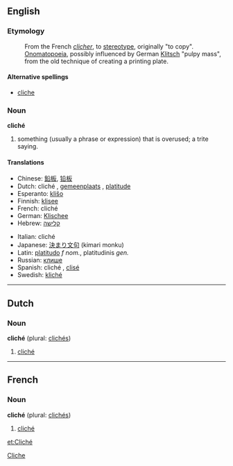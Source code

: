 ==English==
{{wikipedia}}
===Etymology===
:From the French ''[[clicher]]'', to [[stereotype]], originally "to copy". [[Onomatopoeia]], possibly influenced by German [[Klitsch]] "pulpy mass", from the old technique of creating a printing plate.

====Alternative spellings====
*[[cliche]]

===Noun===
'''cliché'''
#something (usually a phrase or expression) that is overused; a trite saying.

====Translations====
{{top}}
*Chinese: [[鉛板]], [[铅板]]
*Dutch: cliché {{n}}, [[gemeenplaats]] {{f}}, [[platitude]] {{f}}
*Esperanto: [[kliŝo]]
*Finnish: [[klisee]]
*French: cliché {{m}}
*German: [[Klischee]] {{n}}
*Hebrew: [[קלישה]]
{{mid}}
*Italian: cliché {{m}}
*Japanese: [[決まり文句]] (kimari monku)
*Latin: [[platitudo]] ''f nom.'', platitudinis ''gen.''
*Russian: [[клише]]
*Spanish: cliché {{m}}, [[clisé]] {{m}}
*Swedish: [[kliché]] {{c}}
{{bottom}}

----

==Dutch==
===Noun===
'''cliché''' {{n}} (plural: [[clichés]])

# [[cliché#English|cliché]]

----

==French==
===Noun===
'''cliché''' {{m}} (plural: [[clichés]])
# [[cliché#English|cliché]]

[[Category:English words spelled with diacritics or ligatures|Cliche]]

[[et:Cliché]]